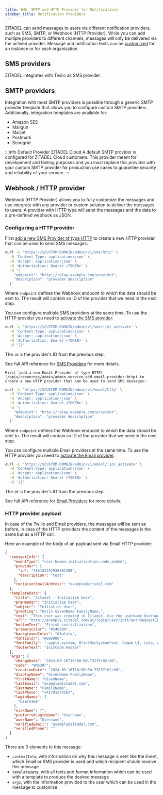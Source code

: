 ```yaml
---
title: SMS, SMTP and HTTP Provider for Notifications
sidebar_title: Notification Providers
---
```



ZITADEL can send messages to users via different notification providers, such as SMS, SMTP, or Webhook (HTTP Provider).
While you can add multiple providers to different channels, messages will only be delivered via the actived provider.
Message and notification texts can be [customized](./texts) for an instance or for each organization.

## SMS providers

ZITADEL integrates with Twilio as SMS provider.

## SMTP providers

Integration with most SMTP providers is possible through a generic SMTP provider template that allows you to configure custom SMTP providers.
Additionally, integration templates are available for:

- Amazon SES
- Mailgun
- Mailjet
- Postmark
- Sendgrid

:::info Default Provider ZITADEL Cloud
A default SMTP provider is configured for ZITADEL Cloud customers.
This provider meant for development and testing purposes and you must replace this provider with your custom SMTP provider for production use cases to guarantee security and reliability of your service.
:::

## Webhook / HTTP provider

Webhook (HTTP Provider) allows you to fully customize the messages and use integrate with any provider or custom solution to deliver the messages to users.
A provider with HTTP type will send the messages and the data to a pre-defined webhook as JSON.

### Configuring a HTTP provider

<Tabs>
  <TabItem value="sms" label="SMS" default>

  First [add a new SMS Provider of type HTTP](/apis/resources/admin/admin-service-add-sms-provider-http) to create a new HTTP provider that can be used to send SMS messages:

  ```bash
  curl -L 'https://$CUSTOM-DOMAIN/admin/v1/sms/http' \
    -H 'Content-Type: application/json' \
    -H 'Accept: application/json' \
    -H 'Authorization: Bearer <TOKEN>' \
    -d '{
      "endpoint": "http://relay.example.com/provider",
      "description": "provider description"
    }'
  ```

  Where `endpoint` defines the Webhook endpoint to which the data should be sent to.
  The result will contain an ID of the provider that we need in the next step.

  You can configure multiple SMS providers at the same time.
  To use the HTTP provider you need to [activate the SMS provider](/apis/resources/admin/admin-service-activate-sms-provider): 

  ```bash
  curl -L 'https://$CUSTOM-DOMAIN/admin/v1/sms/:id/_activate' \
    -H 'Content-Type: application/json' \
    -H 'Accept: application/json' \
    -H 'Authorization: Bearer <TOKEN>' \
    -d '{}'
  ```

  The `id` is the provider's ID from the previous step.

  See full API reference for [SMS Providers](/apis/resources/admin/sms-provider) for more details.

  </TabItem>
  <TabItem value="email" label="Email">

    First [add a new Email Provider of type HTTP](/apis/resources/admin/admin-service-add-email-provider-http) to create a new HTTP provider that can be used to send SMS messages:

  ```bash
  curl -L 'https://$CUSTOM-DOMAIN/admin/v1/email/http' \
    -H 'Content-Type: application/json' \
    -H 'Accept: application/json' \
    -H 'Authorization: Bearer <TOKEN>' \
    -d '{
      "endpoint": "http://relay.example.com/provider",
      "description": "provider description"
    }'
  ```

  Where `endpoint` defines the Webhook endpoint to which the data should be sent to.
  The result will contain an ID of the provider that we need in the next step.

  You can configure multiple Email providers at the same time.
  To use the HTTP provider you need to [activate the Email provider](/apis/resources/admin/admin-service-activate-email-provider):

  ```bash
  curl -L 'https://$CUSTOM-DOMAIN/admin/v1/email/:id/_activate' \
    -H 'Content-Type: application/json' \
    -H 'Accept: application/json' \
    -H 'Authorization: Bearer <TOKEN>' \
    -d '{}'
  ```

  The `id` is the provider's ID from the previous step.

  See full API reference for [Email Providers](/apis/resources/admin/admin-service-list-email-providers) for more details.

  </TabItem>
</Tabs>

### HTTP provider payload

In case of the Twilio and Email providers, the messages will be sent as before, in case of the HTTP providers the content of the messages is the same but as a HTTP call.

Here an example of the body of an payload sent via Email HTTP provider:

```json
{
  "contextInfo": {
    "eventType": "user.human.initialization.code.added",
    "provider": {
      "id": "285181292935381355",
      "description": "test"
    },
    "recipientEmailAddress": "example@zitadel.com"
  },
  "templateData": {
    "title": "Zitadel - Initialize User",
    "preHeader": "Initialize User",
    "subject": "Initialize User",
    "greeting": "Hello GivenName FamilyName,",
    "text": "This user was created in Zitadel. Use the username Username to login. Please click the button below to finish the initialization process. (Code 0M53RF) If you didn't ask for this mail, please ignore it.",
    "url": "http://example.zitadel.com/ui/login/user/init?authRequestID=\u0026code=0M53RF\u0026loginname=Username\u0026orgID=275353657317327214\u0026passwordset=false\u0026userID=285181014567813483",
    "buttonText": "Finish initialization",
    "primaryColor": "#5469d4",
    "backgroundColor": "#fafafa",
    "fontColor": "#000000",
    "fontFamily": "-apple-system, BlinkMacSystemFont, Segoe UI, Lato, Arial, Helvetica, sans-serif",
    "footerText": "InitCode.Footer"
  },
  "args": {
    "changeDate": "2024-09-16T10:58:50.73237+02:00",
    "code": "0M53RF",
    "creationDate": "2024-09-16T10:58:50.73237+02:00",
    "displayName": "GivenName FamilyName",
    "firstName": "GivenName",
    "lastEmail": "example@zitadel.com",
    "lastName": "FamilyName",
    "lastPhone": "+41791234567",
    "loginNames": [
      "Username"
    ],
    "nickName": "",
    "preferredLoginName": "Username",
    "userName": "Username",
    "verifiedEmail": "example@zitadel.com",
    "verifiedPhone": ""
  }
}
```

There are 3 elements to this message:

- `contextInfo`, with information on why this message is sent like the Event, which Email or SMS provider is used and which recipient should receive this message
- `templateData`, with all texts and format information which can be used with a template to produce the desired message
- `args`, with the information provided to the user which can be used in the message to customize 
